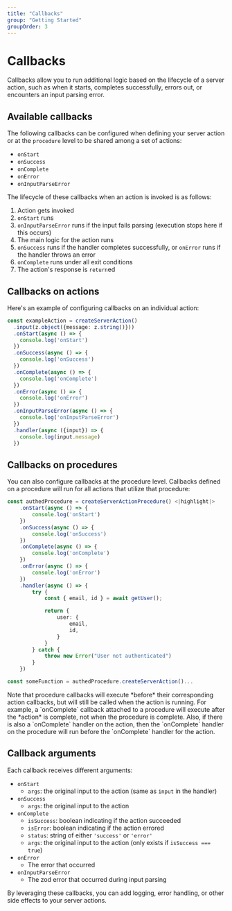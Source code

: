 ```yaml
---
title: "Callbacks"
group: "Getting Started"
groupOrder: 3
---
```


# Callbacks

Callbacks allow you to run additional logic based on the lifecycle of a server action, such as when it starts, completes successfully, errors out, or encounters an input parsing error.

## Available callbacks

The following callbacks can be configured when defining your server action or at the `procedure` level to be shared among a set of actions:

- `onStart`
- `onSuccess`
- `onComplete`
- `onError`
- `onInputParseError`

The lifecycle of these callbacks when an action is invoked is as follows:

1. Action gets invoked
2. `onStart` runs
3. `onInputParseError` runs if the input fails parsing (execution stops here if this occurs)
4. The main logic for the action runs
5. `onSuccess` runs if the handler completes successfully, or `onError` runs if the handler throws an error
6. `onComplete` runs under all exit conditions
7. The action's response is `return`ed

## Callbacks on actions

Here's an example of configuring callbacks on an individual action:

```typescript:actions.ts
const exampleAction = createServerAction()
  .input(z.object({message: z.string()}))
  .onStart(async () => {
    console.log('onStart')
  })
  .onSuccess(async () => {
    console.log('onSuccess')
  })
  .onComplete(async () => {
    console.log('onComplete')
  })
  .onError(async () => {
    console.log('onError')
  })
  .onInputParseError(async () => {
    console.log('onInputParseError')
  })
  .handler(async ({input}) => {
    console.log(input.message)
  })
```

## Callbacks on procedures

You can also configure callbacks at the procedure level. Callbacks defined on a procedure will run for all actions that utilize that procedure:

```typescript:actions.ts
const authedProcedure = createServerActionProcedure() <|highlight|>
    .onStart(async () => {
        console.log('onStart')
    })
    .onSuccess(async () => {
        console.log('onSuccess')
    })
    .onComplete(async () => {
        console.log('onComplete')
    })
    .onError(async () => {
        console.log('onError')
    })
    .handler(async () => {
        try {
            const { email, id } = await getUser();

            return {
                user: {
                    email,
                    id,
                }
            }
        } catch {
            throw new Error("User not authenticated")
        }
    })

const someFunction = authedProcedure.createServerAction()...
```

<Info>
  Note that procedure callbacks will execute *before* their corresponding action
  callbacks, but will still be called when the action is running. For example, a
  `onComplete` callback attached to a procedure will execute after the *action*
  is complete, not when the procedure is complete. Also, if there is also a
  `onComplete` handler on the action, then the `onComplete` handler on the
  procedure will run before the `onComplete` handler for the action.
</Info>

## Callback arguments

Each callback receives different arguments:

- `onStart`
  - `args`: the original input to the action (same as `input` in the handler)
- `onSuccess`
  - `args`: the original input to the action
- `onComplete`
  - `isSuccess`: boolean indicating if the action succeeded
  - `isError`: boolean indicating if the action errored
  - `status`: string of either `'success'` or `'error'`
  - `args`: the original input to the action (only exists if `isSuccess === true`)
- `onError`
  - The error that occurred
- `onInputParseError`
  - The zod error that occurred during input parsing

By leveraging these callbacks, you can add logging, error handling, or other side effects to your server actions.
